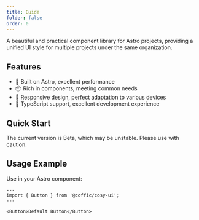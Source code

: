 ```yaml
---
title: Guide
folder: false
order: 0
---
```



A beautiful and practical component library for Astro projects, providing a unified UI style for multiple projects under the same organization.

## Features

- 🚀 Built on Astro, excellent performance
- 📦 Rich in components, meeting common needs
- 📱 Responsive design, perfect adaptation to various devices
- 🔧 TypeScript support, excellent development experience

## Quick Start

<InstallTabs packageName="@coffic/cosy-ui" />

<Alert type="warning">
  The current version is Beta, which may be unstable. Please use with caution.
</Alert>

## Usage Example

Use in your Astro component:

```astro
---
import { Button } from '@coffic/cosy-ui';
---

<Button>Default Button</Button>
```
